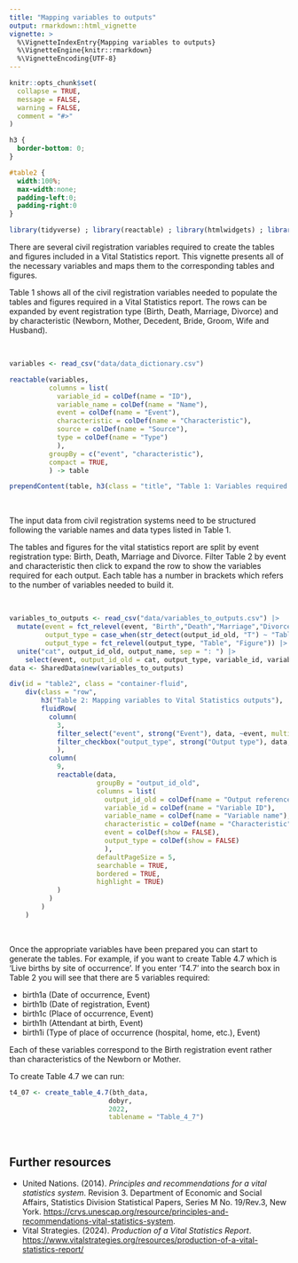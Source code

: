 ```yaml
---
title: "Mapping variables to outputs"
output: rmarkdown::html_vignette
vignette: >
  %\VignetteIndexEntry{Mapping variables to outputs}
  %\VignetteEngine{knitr::rmarkdown}
  %\VignetteEncoding{UTF-8}
---
```


```r
knitr::opts_chunk$set(
  collapse = TRUE,
  message = FALSE,
  warning = FALSE,
  comment = "#>"
)
```

```css
h3 { 
  border-bottom: 0; 
}

#table2 {
  width:100%;
  max-width:none;
  padding-left:0;
  padding-right:0
}
```


```r
library(tidyverse) ; library(reactable) ; library(htmlwidgets) ; library(shiny) ; library(crosstalk)
```

There are several civil registration variables required to create the tables and figures included in a Vital Statistics report. This vignette presents all of the necessary variables and maps them to the corresponding tables and figures.

Table 1 shows all of the civil registration variables needed to populate the tables and figures required in a Vital Statistics report. The rows can be expanded by event registration type (Birth, Death, Marriage, Divorce) and by characteristic (Newborn, Mother, Decedent, Bride, Groom, Wife and Husband).

</br>
```r
variables <- read_csv("data/data_dictionary.csv")

reactable(variables,
          columns = list(
            variable_id = colDef(name = "ID"),
            variable_name = colDef(name = "Name"),
            event = colDef(name = "Event"),
            characteristic = colDef(name = "Characteristic"),
            source = colDef(name = "Source"),
            type = colDef(name = "Type")
            ),
          groupBy = c("event", "characteristic"),
          compact = TRUE,
          ) -> table

prependContent(table, h3(class = "title", "Table 1: Variables required for Vital Statistics outputs"))
```
</br>

The input data from civil registration systems need to be structured following the variable names and data types listed in Table 1.

The tables and figures for the vital statistics report are split by event registration type: Birth, Death, Marriage and Divorce. Filter Table 2 by event and characteristic then click to expand the row to show the variables required for each output. Each table has a number in brackets which refers to the number of variables needed to build it.

</br>
```r
variables_to_outputs <- read_csv("data/variables_to_outputs.csv") |>
  mutate(event = fct_relevel(event, "Birth","Death","Marriage","Divorce"),
         output_type = case_when(str_detect(output_id_old, "T") ~ "Table", TRUE ~ "Figure"),
         output_type = fct_relevel(output_type, "Table", "Figure")) |>
  unite("cat", output_id_old, output_name, sep = ": ") |>
    select(event, output_id_old = cat, output_type, variable_id, variable_name, characteristic)
data <- SharedData$new(variables_to_outputs)

div(id = "table2", class = "container-fluid",
    div(class = "row",
        h3("Table 2: Mapping variables to Vital Statistics outputs"),
        fluidRow(
          column(
            3,
            filter_select("event", strong("Event"), data, ~event, multiple = FALSE),
            filter_checkbox("output_type", strong("Output type"), data, ~output_type)
            ),
          column(
            9,
            reactable(data,
                      groupBy = "output_id_old",
                      columns = list(
                        output_id_old = colDef(name = "Output reference", aggregate = "unique"),
                        variable_id = colDef(name = "Variable ID"),
                        variable_name = colDef(name = "Variable name"),
                        characteristic = colDef(name = "Characteristic"),
                        event = colDef(show = FALSE),
                        output_type = colDef(show = FALSE)
                        ),
                      defaultPageSize = 5,
                      searchable = TRUE,
                      bordered = TRUE,
                      highlight = TRUE)
            )
          )
        )
    )
```
</br>

Once the appropriate variables have been prepared you can start to generate the tables. For example, if you want to create Table 4.7 which is 'Live births by site of occurrence'. If you enter 'T4.7' into the search box in Table 2 you will see that there are 5 variables required:

- birth1a (Date of occurrence, Event)
- birth1b (Date of registration, Event)
- birth1c (Place of occurrence, Event)
- birth1h (Attendant at birth, Event)
- birth1i (Type of place of occurrence (hospital, home, etc.), Event)

Each of these variables correspond to the Birth registration event rather than characteristics of the Newborn or Mother.

To create Table 4.7 we can run:

```r
t4_07 <- create_table_4.7(bth_data, 
                         dobyr, 
                         2022, 
                         tablename = "Table_4_7")
```
</br>

## Further resources

- United Nations. (2014). *Principles and recommendations for a vital statistics system*. Revision 3. Department of Economic and
Social Affairs, Statistics Division Statistical Papers, Series M No. 19/Rev.3, New York. [https://crvs.unescap.org/resource/principles-and-recommendations-vital-statistics-system](https://crvs.unescap.org/resource/principles-and-recommendations-vital-statistics-system).
- Vital Strategies. (2024). *Production of a Vital Statistics Report*. [https://www.vitalstrategies.org/resources/production-of-a-vital-statistics-report/](https://www.vitalstrategies.org/resources/production-of-a-vital-statistics-report/)
